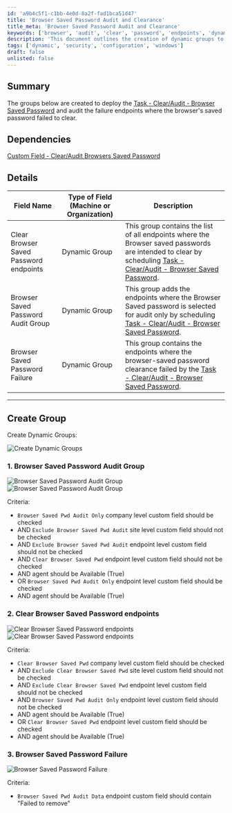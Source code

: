 ```yaml
---
id: 'a9b4c5f1-c1bb-4e0d-8a2f-fad1bca51d47'
title: 'Browser Saved Password Audit and Clearance'
title_meta: 'Browser Saved Password Audit and Clearance'
keywords: ['browser', 'audit', 'clear', 'password', 'endpoints', 'dynamic', 'group']
description: 'This document outlines the creation of dynamic groups to deploy the task for clearing and auditing browser saved passwords, including details on the criteria for each group and the endpoints involved in the process.'
tags: ['dynamic', 'security', 'configuration', 'windows']
draft: false
unlisted: false
---
```

## Summary

The groups below are created to deploy the [Task - Clear/Audit - Browser Saved Password](https://proval.itglue.com/DOC-5078775-17309286) and audit the failure endpoints where the browser's saved password failed to clear.

## Dependencies

[Custom Field - Clear/Audit Browsers Saved Password](https://proval.itglue.com/DOC-5078775-17312650)

## Details

| Field Name                        | Type of Field (Machine or Organization) | Description                                                                                                                                                      |
|-----------------------------------|-----------------------------------------|------------------------------------------------------------------------------------------------------------------------------------------------------------------|
| Clear Browser Saved Password endpoints | Dynamic Group                          | This group contains the list of all endpoints where the Browser saved passwords are intended to clear by scheduling [Task - Clear/Audit - Browser Saved Password](https://proval.itglue.com/DOC-5078775-17309286). |
| Browser Saved Password Audit Group | Dynamic Group                          | This group adds the endpoints where the Browser Saved password is selected for audit only by scheduling [Task - Clear/Audit - Browser Saved Password](https://proval.itglue.com/DOC-5078775-17309286).            |
| Browser Saved Password Failure     | Dynamic Group                          | This group contains the endpoints where the browser-saved password clearance failed by the [Task - Clear/Audit - Browser Saved Password](https://proval.itglue.com/DOC-5078775-17309286).                        |

---

## Create Group

Create Dynamic Groups:

![Create Dynamic Groups](../../../static/img/Browser-Saved-Password/image_1.png)

### 1. Browser Saved Password Audit Group

![Browser Saved Password Audit Group](../../../static/img/Browser-Saved-Password/image_2.png)
![Browser Saved Password Audit Group](../../../static/img/Browser-Saved-Password/image_3.png)

Criteria:

- `Browser Saved Pwd Audit Only` company level custom field should be checked
- AND `Exclude Browser Saved Pwd Audit` site level custom field should not be checked
- AND `Exclude Browser Saved Pwd Audit` endpoint level custom field should not be checked
- AND `Clear Browser Saved Pwd` endpoint level custom field should not be checked
- AND agent should be Available (True)
- OR `Browser Saved Pwd Audit Only` endpoint level custom field should be checked
- AND agent should be Available (True)

### 2. Clear Browser Saved Password endpoints

![Clear Browser Saved Password endpoints](../../../static/img/Browser-Saved-Password/image_4.png)
![Clear Browser Saved Password endpoints](../../../static/img/Browser-Saved-Password/image_5.png)

Criteria:

- `Clear Browser Saved Pwd` company level custom field should be checked
- AND `Exclude Clear Browser Saved Pwd` site level custom field should not be checked
- AND `Exclude Clear Browser Saved Pwd` endpoint level custom field should not be checked
- AND `Browser Saved Pwd Audit Only` endpoint level custom field should not be checked
- AND agent should be Available (True)
- OR `Clear Browser Saved Pwd` endpoint level custom field should be checked
- AND agent should be Available (True)

### 3. Browser Saved Password Failure

![Browser Saved Password Failure](../../../static/img/Browser-Saved-Password/image_6.png)

Criteria:

- `Browser Saved Pwd Audit Data` endpoint custom field should contain "Failed to remove"












